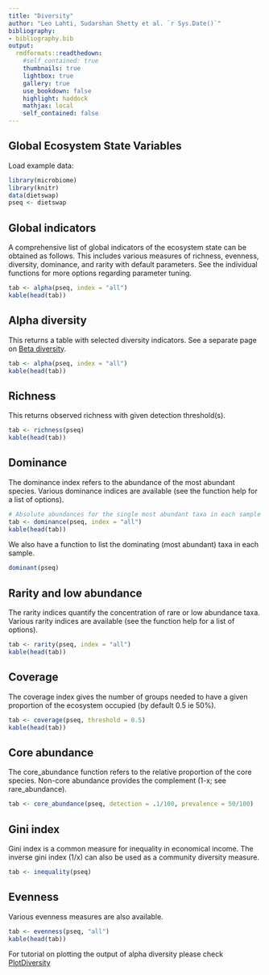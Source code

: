 ```yaml
---
title: "Diversity"
author: "Leo Lahti, Sudarshan Shetty et al. `r Sys.Date()`"
bibliography: 
- bibliography.bib
output:
  rmdformats::readthedown:
    #self_contained: true
    thumbnails: true
    lightbox: true
    gallery: true
    use_bookdown: false
    highlight: haddock
    mathjax: local
    self_contained: false
---
```

<!--
  %\VignetteEngine{knitr::rmarkdown}
  %\VignetteIndexEntry{microbiome tutorial - diversity}
  %\usepackage[utf8]{inputenc}
  %\VignetteEncoding{UTF-8}  
-->


## Global Ecosystem State Variables 

Load example data:

```r
library(microbiome)
library(knitr)
data(dietswap)
pseq <- dietswap
```


## Global indicators

A comprehensive list of global indicators of the ecosystem state can be obtained as follows. This includes various measures of richness, evenness, diversity, dominance, and rarity with default parameters. See the individual functions for more options regarding parameter tuning.

```r
tab <- alpha(pseq, index = "all")
kable(head(tab))
```


## Alpha diversity

This returns a table with selected diversity indicators. See a separate page on [Beta diversity](Betadiversity.html).

```r
tab <- alpha(pseq, index = "all")
kable(head(tab))
```


## Richness

This returns observed richness with given detection threshold(s).

```r
tab <- richness(pseq)
kable(head(tab))
```


## Dominance 

The dominance index refers to the abundance of the most abundant species. Various dominance indices are available (see the function help for a list of options).

```r
# Absolute abundances for the single most abundant taxa in each sample
tab <- dominance(pseq, index = "all")
kable(head(tab))
```

We also have a function to list the dominating (most abundant) taxa in each sample.


```r
dominant(pseq)
```



## Rarity and low abundance

The rarity indices quantify the concentration of rare or low abundance taxa. Various rarity indices are available (see the function help for a list of options).

```r
tab <- rarity(pseq, index = "all")
kable(head(tab))
```



## Coverage

The coverage index gives the number of groups needed to have a given proportion of the ecosystem occupied (by default 0.5 ie 50%).

```r
tab <- coverage(pseq, threshold = 0.5)
kable(head(tab))
```


## Core abundance

The core_abundance function refers to the relative proportion of the core species. Non-core abundance provides the complement (1-x; see rare_abundance).

```r
tab <- core_abundance(pseq, detection = .1/100, prevalence = 50/100)
```


## Gini index

Gini index is a common measure for inequality in economical income. The inverse gini index (1/x) can also be used as a community diversity measure.

```r
tab <- inequality(pseq)
```


## Evenness

Various evenness measures are also available.

```r
tab <- evenness(pseq, "all")
kable(head(tab))
```

For tutorial on plotting the output of alpha diversity please check [PlotDiversity](PlotDiversity.html)
